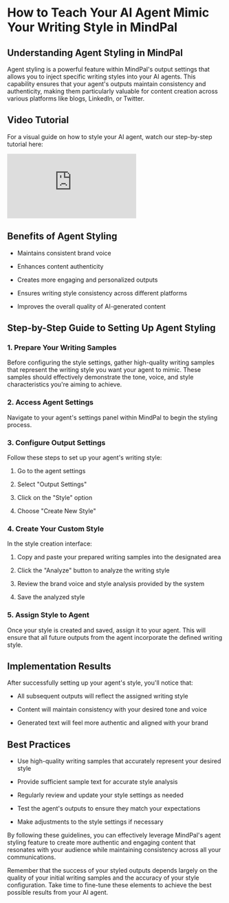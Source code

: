# How to Teach Your AI Agent Mimic Your Writing Style in MindPal

## Understanding Agent Styling in MindPal

Agent styling is a powerful feature within MindPal's output settings that allows you to inject specific writing styles into your AI agents. This capability ensures that your agent's outputs maintain consistency and authenticity, making them particularly valuable for content creation across various platforms like blogs, LinkedIn, or Twitter.

## Video Tutorial

For a visual guide on how to style your AI agent, watch our step-by-step tutorial here: 
<iframe
  style={{ width: "100%", aspectRatio: "16/9", marginTop: "32px" }}
  src="https://www.youtube.com/embed/zfty13C0qsA"
  title="YouTube video player"
  frameBorder="0"
  allow="accelerometer; autoplay; clipboard-write; encrypted-media; gyroscope; picture-in-picture; web-share"
  allowFullScreen
></iframe>


## Benefits of Agent Styling

*   Maintains consistent brand voice
    
*   Enhances content authenticity
    
*   Creates more engaging and personalized outputs
    
*   Ensures writing style consistency across different platforms
    
*   Improves the overall quality of AI-generated content
    

## Step-by-Step Guide to Setting Up Agent Styling

### 1\. Prepare Your Writing Samples

Before configuring the style settings, gather high-quality writing samples that represent the writing style you want your agent to mimic. These samples should effectively demonstrate the tone, voice, and style characteristics you're aiming to achieve.

### 2\. Access Agent Settings

Navigate to your agent's settings panel within MindPal to begin the styling process.

### 3\. Configure Output Settings

Follow these steps to set up your agent's writing style:

1.  Go to the agent settings
    
2.  Select "Output Settings"
    
3.  Click on the "Style" option
    
4.  Choose "Create New Style"
    

### 4\. Create Your Custom Style

In the style creation interface:

1.  Copy and paste your prepared writing samples into the designated area
    
2.  Click the "Analyze" button to analyze the writing style
    
3.  Review the brand voice and style analysis provided by the system
    
4.  Save the analyzed style
    

### 5\. Assign Style to Agent

Once your style is created and saved, assign it to your agent. This will ensure that all future outputs from the agent incorporate the defined writing style.

## Implementation Results

After successfully setting up your agent's style, you'll notice that:

*   All subsequent outputs will reflect the assigned writing style
    
*   Content will maintain consistency with your desired tone and voice
    
*   Generated text will feel more authentic and aligned with your brand
    

## Best Practices

*   Use high-quality writing samples that accurately represent your desired style
    
*   Provide sufficient sample text for accurate style analysis
    
*   Regularly review and update your style settings as needed
    
*   Test the agent's outputs to ensure they match your expectations
    
*   Make adjustments to the style settings if necessary
    

By following these guidelines, you can effectively leverage MindPal's agent styling feature to create more authentic and engaging content that resonates with your audience while maintaining consistency across all your communications.

Remember that the success of your styled outputs depends largely on the quality of your initial writing samples and the accuracy of your style configuration. Take time to fine-tune these elements to achieve the best possible results from your AI agent.


<PageFooter />
